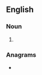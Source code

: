 ==English==

===Noun===
{{head|en|noun form}}

# {{plural of|addressee|lang=en}}

===Anagrams===
* {{anagrams|en|a=addeeersss|e-addresses}}